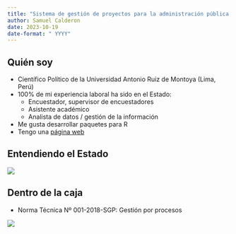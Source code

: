 ```yaml
---
title: "Sistema de gestión de proyectos para la administración pública con shiny"
author: Samuel Calderon
date: 2023-10-19
date-format: " YYYY"
---
```


## Quién soy

- Científico Político de la Universidad Antonio Ruiz de Montoya (Lima, Perú)
- 100% de mi experiencia laboral ha sido en el Estado:
    - Encuestador, supervisor de encuestadores
    - Asistente académico
    - Analista de datos / gestión de la información
- Me gusta desarrollar paquetes para R
- Tengo una [página web](https://www.samuelenrique.com)


## Entendiendo el Estado

![](img/Diagrama - Estado.png)

## Dentro de la  caja

- Norma Técnica Nº 001-2018-SGP: Gestión por procesos 

![](img/Diagrama - gestion procesos.png){max-height=700px fig-align=center}





